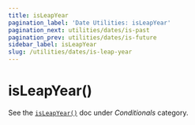 ```yaml
---
title: isLeapYear
pagination_label: 'Date Utilities: isLeapYear'
pagination_next: utilities/dates/is-past
pagination_prev: utilities/dates/is-future
sidebar_label: isLeapYear
slug: /utilities/dates/is-leap-year
---
```



<PackageCaption packageName='@spa-tools/utilities' />

# isLeapYear()

See the [`isLeapYear()`](../conditionals/is-leap-year) doc under _Conditionals_ category.
